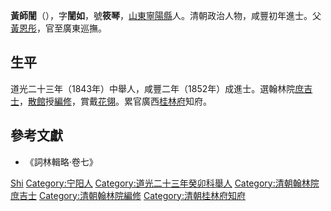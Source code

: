 {{明清人物信息框
| 姓名 = 黃師誾
| 原名 = 
| 圖片名稱= 
| 圖片大小 = 220px
| 圖片說明 = 
| 最高職務 = 廣西桂林府知府
| 國家 = 大清
| 爵位 =
| 籍貫 = [[山東|山東]][[兗州府|兗州府]][[寧陽縣|寧陽縣]]
| 族裔 = 漢族
| 旗籍 = 
| 字號 = 字誾如，號筱琴
| 室名 = 
| 諡號 = 
| 出生日期 = 生年不詳
| 出生地點 = 
| 逝世日期 = 卒年不詳
| 逝世地點 = 
| 墓葬 =
| 配偶 =
| 親屬 = （父）[[黃恩彤|黃恩彤]]
| 出身 = 
*道光二十三年癸卯科舉人
*咸豐二年壬子恩科進士出身
| 經歷 = 
| 著作 =
}}

'''黃師誾'''（{{bd|？年||？年||Huang黃}}），字'''誾如'''，號'''筱琴'''，[[山東|山東]][[寧陽縣|寧陽縣]]人。清朝政治人物，咸豐初年進士。父[[黃恩彤|黃恩彤]]，官至廣東巡撫。

==生平==
道光二十三年（1843年）中舉人，咸豐二年（1852年）成進士。選翰林院[[庶吉士|庶吉士]]，[[散館|散館]]授[[編修|編修]]，賞戴[[花翎|花翎]]。累官廣西[[桂林府|桂林府]]知府。

==參考文獻==
*《詞林輯略·卷七》

{{咸豐二年壬子恩科殿試金榜}}

{{Authority control}}

{{DEFAULTSORT:Huang黃}}

[[Category:黄姓|Shi]]
[[Category:宁阳人|Category:宁阳人]]
[[Category:道光二十三年癸卯科舉人|Category:道光二十三年癸卯科舉人]]
[[Category:清朝翰林院庶吉士|Category:清朝翰林院庶吉士]]
[[Category:清朝翰林院編修|Category:清朝翰林院編修]]
[[Category:清朝桂林府知府|Category:清朝桂林府知府]]